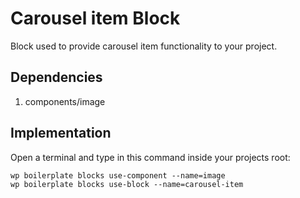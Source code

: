 # Carousel item Block

Block used to provide carousel item functionality to your project.

## Dependencies

1. components/image

## Implementation

Open a terminal and type in this command inside your projects root:

```shell
wp boilerplate blocks use-component --name=image
wp boilerplate blocks use-block --name=carousel-item
```
